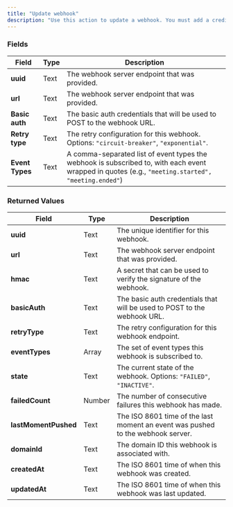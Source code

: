 ```yaml
---
title: "Update webhook"
description: "Use this action to update a webhook. You must add a credit card to your Daily account to use this action. Learn more in [Daily's documentation](https://docs.daily.co/reference/rest-api/webhooks/update)"
---
```



<dailyPlusFlag feature="action" />

### Fields

| **Field**       | **Type** | **Description**                                                                                                                                    |
| --------------- | -------- | -------------------------------------------------------------------------------------------------------------------------------------------------- |
| **uuid**        | Text     | The webhook server endpoint that was provided.                                                                                                     |
| **url**         | Text     | The webhook server endpoint that was provided.                                                                                                     |
| **Basic auth**  | Text     | The basic auth credentials that will be used to POST to the webhook URL.                                                                           |
| **Retry type**  | Text     | The retry configuration for this webhook. Options: `"circuit-breaker"`, `"exponential"`.                                                           |
| **Event Types** | Text     | A comma-separated list of event types the webhook is subscribed to, with each event wrapped in quotes (e.g., `"meeting.started", "meeting.ended"`) |

### Returned Values

| **Field**            | **Type** | **Description**                                                                 |
| -------------------- | -------- | ------------------------------------------------------------------------------- |
| **uuid**             | Text     | The unique identifier for this webhook.                                         |
| **url**              | Text     | The webhook server endpoint that was provided.                                  |
| **hmac**             | Text     | A secret that can be used to verify the signature of the webhook.               |
| **basicAuth**        | Text     | The basic auth credentials that will be used to POST to the webhook URL.        |
| **retryType**        | Text     | The retry configuration for this webhook endpoint.                              |
| **eventTypes**       | Array    | The set of event types this webhook is subscribed to.                           |
| **state**            | Text     | The current state of the webhook. Options: `"FAILED"`, `"INACTIVE"`.            |
| **failedCount**      | Number   | The number of consecutive failures this webhook has made.                       |
| **lastMomentPushed** | Text     | The ISO 8601 time of the last moment an event was pushed to the webhook server. |
| **domainId**         | Text     | The domain ID this webhook is associated with.                                  |
| **createdAt**        | Text     | The ISO 8601 time of when this webhook was created.                             |
| **updatedAt**        | Text     | The ISO 8601 time of when this webhook was last updated.                        |

<dailyBubbleFooter />
